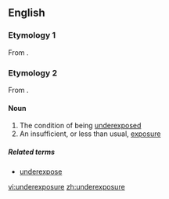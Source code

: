 ==English==

===Etymology 1===
From {{prefix|under|exposure}}.

===Etymology 2===
From {{prefix|under|exposure}}.

====Noun====
{{en-noun|-}}

# The condition of being [[underexpose]]d
# An insufficient, or less than usual, [[exposure]]

=====Related terms=====
* [[underexpose]]

[[vi:underexposure]]
[[zh:underexposure]]